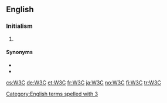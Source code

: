 ==English==

===Initialism===
{{rfc-header|Initialism}}
{{en-initialism}}

# {{lb|en|software|Internet}} {{initialism of|[[w:World Wide Web Consortium|World Wide Web Consortium]]|lang=en}}

====Synonyms====
* {{l|en|W3}}
* {{l|en|WWW}}
[[Category:English terms spelled with 3]]

[[cs:W3C]]
[[de:W3C]]
[[et:W3C]]
[[fr:W3C]]
[[ja:W3C]]
[[no:W3C]]
[[fi:W3C]]
[[tr:W3C]]